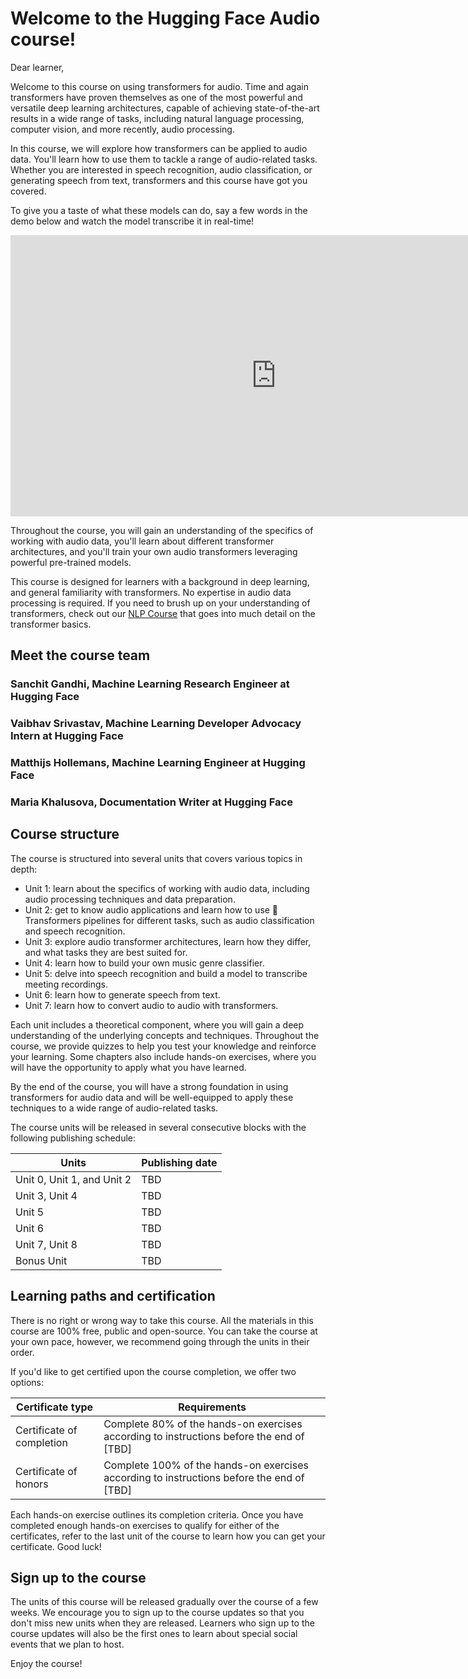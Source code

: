 # Welcome to the Hugging Face Audio course!

Dear learner,

Welcome to this course on using transformers for audio. Time and again transformers have proven themselves as one of the
most powerful and versatile deep learning architectures, capable of achieving state-of-the-art results in a wide range of
tasks, including natural language processing, computer vision, and more recently, audio processing.

In this course, we will explore how transformers can be applied to audio data. You'll learn how to use them to tackle a
range of audio-related tasks. Whether you are interested in speech recognition, audio classification, or generating speech
from text, transformers and this course have got you covered.

To give you a taste of what these models can do, say a few words in the demo below and watch the model transcribe it in real-time!

<iframe
	src="https://openai-whisper.hf.space"
	frameborder="0"
	width="850"
	height="450"
></iframe>

Throughout the course, you will gain an understanding of the specifics of working with audio data, you'll learn about different
transformer architectures, and you'll train your own audio transformers leveraging powerful pre-trained models.

This course is designed for learners with a background in deep learning, and general familiarity with transformers.
No expertise in audio data processing is required. If you need to brush up on your understanding of transformers, check out
our [NLP Course](https://huggingface.co/course/chapter1/1) that goes into much detail on the transformer basics.

## Meet the course team

### Sanchit Gandhi, Machine Learning Research Engineer at Hugging Face

<!--  TODO: add the bio here :) -->

### Vaibhav Srivastav, Machine Learning Developer Advocacy Intern at Hugging Face

<!--  TODO: add your bio here :) -->

### Matthijs Hollemans, Machine Learning Engineer at Hugging Face

<!--  TODO: add your bio here :) -->

### Maria Khalusova, Documentation Writer at Hugging Face

<!--  TODO: add your bio here :) -->

## Course structure

The course is structured into several units that covers various topics in depth:

* Unit 1: learn about the specifics of working with audio data, including audio processing techniques and data preparation.
* Unit 2: get to know audio applications and learn how to use 🤗 Transformers pipelines for different tasks, such as
audio classification and speech recognition.
* Unit 3: explore audio transformer architectures, learn how they differ, and what tasks they are best suited for.
* Unit 4: learn how to build your own music genre classifier.
* Unit 5: delve into speech recognition and build a model to transcribe meeting recordings.
* Unit 6: learn how to generate speech from text.
* Unit 7: learn how to convert audio to audio with transformers.

Each unit includes a theoretical component, where you will gain a deep understanding of the underlying concepts and
techniques. Throughout the course, we provide quizzes to help you test your knowledge and reinforce your learning.
Some chapters also include hands-on exercises, where you will have the opportunity to apply what you have learned.

By the end of the course, you will have a strong foundation in using transformers for audio data and will be
well-equipped to apply these techniques to a wide range of audio-related tasks.

The course units will be released in several consecutive blocks with the following publishing schedule:
<!--  TODO: add the publishing dates -->

| Units   | Publishing date |
|---|---|
| Unit 0, Unit 1, and Unit 2  | TBD  |
| Unit 3, Unit 4  | TBD  |
| Unit 5  | TBD  |
| Unit 6  | TBD  |
| Unit 7, Unit 8  | TBD  |
| Bonus Unit  | TBD  |

## Learning paths and certification

There is no right or wrong way to take this course. All the materials in this course are 100% free, public and open-source.
You can take the course at your own pace, however, we recommend going through the units in their order.

If you'd like to get certified upon the course completion, we offer two options:

| Certificate type   | Requirements |
|---|---|
| Certificate of completion  | Complete 80% of the hands-on exercises according to instructions before the end of [TBD]  |
| Certificate of honors  | Complete 100% of the hands-on exercises according to instructions before the end of [TBD]  |

Each hands-on exercise outlines its completion criteria. Once you have completed enough hands-on exercises to qualify
for either of the certificates, refer to the last unit of the course to learn how you can get your certificate. Good luck!

## Sign up to the course

The units of this course will be released gradually over the course of a few weeks. We encourage you to sign up to the
course updates so that you don't miss new units when they are released. Learners who sign up to the course updates will
also be the first ones to learn about special social events that we plan to host.

<!--  BIG SIGNUP BUTTON -->

Enjoy the course!